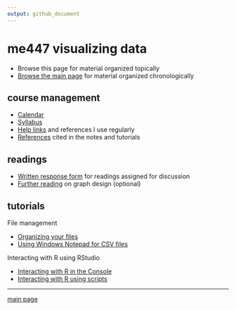 ```yaml
---
output: github_document
---
```


# me447 visualizing data

- Browse this page for material organized topically 
- [Browse the main page](../README.md) for material organized chronologically 

## course management

- [Calendar](../cm/cm002_calendar.pdf) 
- [Syllabus](../cm/cm003_syllabus.md)
- [Help links](../cm/cm004_getting-help.md) and references I use regularly 
- [References](../cm/cm009_references.md) cited in the notes and tutorials 


## readings

- [Written response form](../cm/cm014_reading-response-form.pdf) for readings assigned for discussion 
- [Further reading](http://www.graphdoctor.com/archives/154) on graph design (optional)

## tutorials

File management

- [Organizing your files](../cm/cm010_organize-files.md)
- [Using Windows Notepad for CSV files](../cm/cm013_notepad-for-csv.md)

Interacting with R using RStudio

- [Interacting with R in the Console](../cm/cm011_using-console.md)
- [Interacting with R using scripts](../cm/cm012_using-scripts.md)








---

[main page](../README.md)
